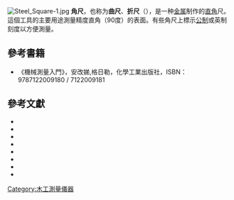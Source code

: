 [[File:Steel_Square-1.jpg|thumb]]
'''角尺'''，也称为'''曲尺'''、'''折尺'''（{{lang-en|Steel square}}），是一种[[金属|金属]]制作的[[直角|直角]]尺。這個工具的主要用途測量精度直角（90度）的表面。有些角尺上標示[[公制|公制]]或英制刻度以方便測量。

== 參考書籍 ==
* 《機械測量入門》，安改娣,格日勒，化學工業出版社，ISBN：9787122009180 / 7122009181

== 參考文獻 ==
{{Commons category|Steel squares}}
* {{cite book
  |title=The Steel Square
  |last=Siegele  |first=H.H.
  |publisher=Sterling Publishing
  |year=1981
  |isbn= 0-8069-8854-1
}}
* {{cite book
  |last=Ulrey  |first=Harry F.
  |title=Carpenters and Builders Library  |volume=No.3
  |publisher=Theodore Audel
  |year=1972
  |LCCN=74099760

}}
* {{cite book
  |title=Basic Stairbuilding,
  |url=https://archive.org/details/basicstairbuildi0000schu
  |last=Schuttner  |first=Scott
  |year=1990
  |isbn= 0-942391-44-6
  |publisher=[[Taunton_Press|Taunton Press]]
}}
* {{cite book
  |title=Constructing Staircases Balustrades & Landings
  |url=https://archive.org/details/constructingstai0000spen
  |last=Spence  |first=William P.
  |publisher=Sterling Publishing
  |year=2000
  |isbn=0-8069-8101-6
}}
* {{cite journal
  |title=11 Essential Measuring and Woodworking Tools
  |last=Gochnour  |first=Chris
  |journal=[[Fine_Woodworking|Fine Woodworking]]
  |pages=75
  |publisher=Taunton Press
  |issue=182
  |date=February 2006
}}
* {{cite book
  |title=The Steel Square
  |last=Lanham  |first=Wm.
  |publisher=E. A. Lovell  |location=Bath
}}
* {{cite book
  |last=Falconer  |first=John
  |editor=Ednie, John (editor)
  |title=The Steel Square
  |series=Carpentry and Joinery  |volume=Vol. V
  |publisher=Gresham
  |year=1925
}}
* {{cite book
  |title=Build a classic timber-framed house : planning and design, traditional materials, affordable methods
  |last=Sobon |first=Jack
  |publisher=Pownal, Vt. : Storey Communications
  |year=1994
  |isbn=0882668420
}}

{{測量和校準工具}}

[[Category:木工測量儀器|Category:木工測量儀器]]